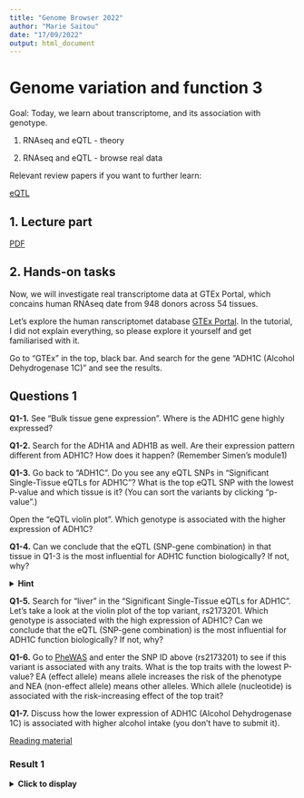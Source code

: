 ```yaml
---
title: "Genome Browser 2022"
author: "Marie Saitou"
date: "17/09/2022"
output: html_document
---
```



# Genome variation and function 3

Goal: Today, we learn about transcriptome, and its association with genotype.

(1) RNAseq and eQTL - theory

(2) RNAseq and eQTL - browse real data

Relevant review papers if you want to further learn:

[eQTL](https://www.nature.com/articles/nrg3891)



## 1. Lecture part 

[PDF](https://github.com/mariesaitou/Bio322/blob/master/docs/assets/Bio322.2022/bio322_2022/Bio322_module2_functional_genomics3.pdf)



## 2. Hands-on tasks


Now, we will investigate real transcriptome data at GTEx Portal, which concains human RNAseq date from 948 donors across 54 tissues.

Let's explore the human ranscriptomet database [GTEx Portal](https://gtexportal.org/home/). In the tutorial, I did not explain everything, so please explore it yourself and get familiarised with it.


Go to "GTEx" in the top, black bar. And search for the gene "ADH1C (Alcohol Dehydrogenase 1C)" and see the results.


## Questions 1

**Q1-1.** See "Bulk tissue gene expression". Where is the ADH1C gene highly expressed? 

**Q1-2.** Search for the ADH1A and ADH1B as well. Are their expression pattern different from ADH1C? How does it happen? (Remember Simen's module1)

**Q1-3.** Go back to "ADH1C". Do you see any eQTL SNPs in "Significant Single-Tissue eQTLs for ADH1C"? What is the top eQTL SNP with the lowest P-value and which tissue is it? (You can sort the variants by clicking "p-value".)

Open the "eQTL violin plot". Which genotype is associated with the higher expression of ADH1C? 

**Q1-4.** Can we conclude that the eQTL (SNP-gene combination) in that tissue in Q1-3 is the most influential for ADH1C function biologically? If not, why?

<details>
  <summary> **Hint**</summary>      

The violin plot is normalized and does not reflect the absolute expression in that tissue. 


[Further reading](https://gtexportal.org/home/methods#staticTextAnalysisMethods)

Gene expression values for all samples from a given tissue were normalized using the following procedure:


Genes were selected based on expression thresholds of >0.1 TPM in at least 20% of samples and ≥6 reads in at least 20% of samples.

Expression values were normalized between samples using TMM as implemented in edgeR (Robinson & Oshlack, Genome Biology, 2010 ).

For each gene, expression values were normalized across samples using an inverse normal transform.

</details> 


**Q1-5.**  Search for "liver" in the "Significant Single-Tissue eQTLs for ADH1C". Let's take a look at the violin plot of the top variant, rs2173201. Which genotype is associated with the high expression of ADH1C? Can we conclude that the eQTL (SNP-gene combination) is the most influential for ADH1C function biologically? If not, why?


**Q1-6.** 
Go to [PheWAS](https://atlas.ctglab.nl/PheWAS) and enter the SNP ID above (rs2173201) to see if this variant is associated with any traits. What is the top traits with the lowest P-value? EA (effect allele) means allele increases the risk of the phenotype and NEA (non-effect allele) means other alleles. Which allele (nucleotide) is associated with the risk-increasing effect of the top trait?

**Q1-7.** 
Discuss how the lower expression of ADH1C (Alcohol Dehydrogenase 1C) is associated with higher alcohol intake (you don't have to submit it).

[Reading material](https://pubs.niaaa.nih.gov/publications/aa72/aa72.htm)



### Result 1
<details>
  <summary> **Click to display**</summary>      

https://gtexportal.org/home/gene/ADH1C


**A1-1.** ADH1C is highly expressed in liver, but also in colon and stomach.

**A1-2.** ADH1A is mainly expressed in liver, while ADH1B is highly expressed in various tissues.

**A1-3.** chr4_99349450_C_T_b38	(rs283415), Adipose - Subcutaneous

**A1-4.** TT is associated with the higher ADH1C expression in Adipose. However, The ADH1C expression in Adipose is much lower (Median TPM = 14.23) compared to liver (Median TPM = 273.7), and we cannot conclude that the eQTL in Adipose has the primary effect for ADH1C function. 

**A1-5.** AA genotype is associated with the higher ADH1C expression in liver. However, eQTL only indicates the statistical association between genotypes and gene expression, and this does not tell the biological mechanism regarding it.  

**A1-6.** C allele is associated with higher alcohol intake and higher Alcohol dependency risk.


</details> 


